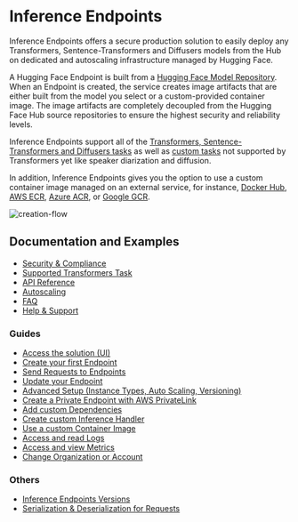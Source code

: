 # Inference Endpoints

Inference Endpoints offers a secure production solution to easily deploy any Transformers, Sentence-Transformers and Diffusers models from the Hub on dedicated and autoscaling infrastructure managed by Hugging Face.

A Hugging Face Endpoint is built from a [Hugging Face Model Repository](https://huggingface.co/models). When an Endpoint is created, the service creates image artifacts that are either built from the model you select or a custom-provided container image. The image artifacts are completely decoupled from the Hugging Face Hub source repositories to ensure the highest security and reliability levels.

Inference Endpoints support all of the [Transformers, Sentence-Transformers and Diffusers tasks](/docs/inference-endpoints/supported_tasks) as well as [custom tasks](/docs/inference-endpoints/guides/custom_handler) not supported by Transformers yet like speaker diarization and diffusion.

In addition, Inference Endpoints gives you the option to use a custom container image managed on an external service, for instance, [Docker Hub](https://hub.docker.com/), [AWS ECR](https://aws.amazon.com/ecr/?nc1=h_ls), [Azure ACR](https://azure.microsoft.com/de-de/services/container-registry/), or [Google GCR](https://cloud.google.com/container-registry?hl=de). 

![creation-flow](https://raw.githubusercontent.com/huggingface/hf-endpoints-documentation/main/assets/creation_flow.png)

## Documentation and Examples

* [Security & Compliance](/docs/inference-endpoints/security)
* [Supported Transformers Task](/docs/inference-endpoints/supported_tasks)
* [API Reference](/docs/inference-endpoints/api_reference)
* [Autoscaling](/docs/inference-endpoints/autoscaling)
* [FAQ](/docs/inference-endpoints/faq)
* [Help & Support](/docs/inference-endpoints/support)

### Guides

* [Access the solution (UI)](/docs/inference-endpoints/guides/access)
* [Create your first Endpoint](/docs/inference-endpoints/guides/create_endpoint)
* [Send Requests to Endpoints](/docs/inference-endpoints/guides/test_endpoint)
* [Update your Endpoint](/docs/inference-endpoints/guides/update_endpoint)
* [Advanced Setup (Instance Types, Auto Scaling, Versioning)](/docs/inference-endpoints/guides/advanced)
* [Create a Private Endpoint with AWS PrivateLink](/docs/inference-endpoints/guides/private_link)
* [Add custom Dependencies](/docs/inference-endpoints/guides/custom_dependencies)
* [Create custom Inference Handler](/docs/inference-endpoints/guides/custom_handler)
* [Use a custom Container Image](/docs/inference-endpoints/guides/custom_container)
* [Access and read Logs](/docs/inference-endpoints/guides/logs)
* [Access and view Metrics](/docs/inference-endpoints/guides/metrics)
* [Change Organization or Account](/docs/inference-endpoints/guides/change_organization)

### Others

* [Inference Endpoints Versions](/docs/inference-endpoints/others/runtime)
* [Serialization & Deserialization for Requests](/docs/inference-endpoints/others/serialization)

